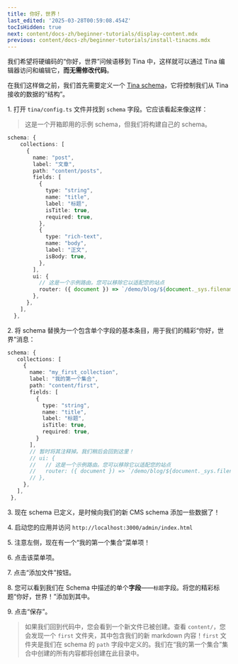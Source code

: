 ```yaml
---
title: 你好，世界！
last_edited: '2025-03-28T00:59:08.454Z'
tocIsHidden: true
next: content/docs-zh/beginner-tutorials/display-content.mdx
previous: content/docs-zh/beginner-tutorials/install-tinacms.mdx
---
```


我们希望将硬编码的“你好，世界”问候语移到 Tina 中，这样就可以通过 Tina 编辑器访问和编辑它，**而无需修改代码**。

在我们这样做之前，我们首先需要定义一个 [Tina schema]()，它将控制我们从 Tina 接收的数据的“结构”。

1\. 打开 `tina/config.ts` 文件并找到 `schema` 字段。它应该看起来像这样：

> 这是一个开箱即用的示例 schema，但我们将构建自己的 schema。

```typescript
schema: {
    collections: [
      {
        name: "post",
        label: "文章",
        path: "content/posts",
        fields: [
          {
            type: "string",
            name: "title",
            label: "标题",
            isTitle: true,
            required: true,
          },
          {
            type: "rich-text",
            name: "body",
            label: "正文",
            isBody: true,
          },
        ],
        ui: {
          // 这是一个示例路由。您可以移除它以适配您的站点
          router: ({ document }) => `/demo/blog/${document._sys.filename}`,
        },
      },
    ],
  },
```

2\. 将 schema 替换为一个包含单个字段的基本条目，用于我们的精彩“你好，世界”消息：

```typescript
schema: {
   collections: [
     {
       name: "my_first_collection",
       label: "我的第一个集合",
       path: "content/first",
       fields: [
         {
           type: "string",
           name: "title",
           label: "标题",
           isTitle: true,
           required: true,
         }
       ],
       // 暂时将其注释掉。我们稍后会回到这里！
       // ui: {
       //   // 这是一个示例路由。您可以移除它以适配您的站点
       //   router: ({ document }) => `/demo/blog/${document._sys.filename}`,
       // },
     },
   ],
 },
```

3\. 现在 schema 已定义，是时候向我们的新 CMS schema 添加一些数据了！

4\. 启动您的应用并访问 `http://localhost:3000/admin/index.html`

5\. 注意左侧，现在有一个“我的第一个集合”菜单项！

6\. 点击该菜单项。

7\. 点击“添加文件”按钮。

8\. 您可以看到我们在 Schema 中描述的单个**字段**——`标题`字段。将您的精彩标题“你好，世界！”添加到其中。

9\. 点击“保存”。

> 如果我们回到代码中，您会看到一个新文件已被创建。查看 `content/`，您会发现一个 `first` 文件夹，其中包含我们的新 markdown 内容！`first` 文件夹是我们在 schema 的 `path` 字段中定义的。我们在“我的第一个集合”集合中创建的所有内容都将创建在此目录中。
